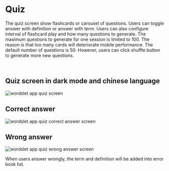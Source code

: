 
# Quiz

The quiz screen show flashcards or carousel of questions. Users can toggle answer with definition or answer with term. Users can also configure interval of flashcard play and how many questions to generate. The maximum questions to generate for one session is limited to 100. The reason is that too many cards will deteriorate mobile performance. The default number of questions is 50. However, users can click shuffle button to generate more new questions.

<br />
<h2 className="label">Quiz screen in dark mode and chinese language</h2>
<Image
  src="/assets/images/quiz-dark.png"
  alt="wordslet app quiz screen"
  width={400}
  height={300}
/>
<br />
<h2 className="label"> Correct answer</h2>
<Image
  src="/assets/images/quiz-correct.png"
  alt="wordslet app quiz correct answer screen"
  width={400}
  height={300}
/>
<br />
<h2 className="label">Wrong answer</h2>
<Image
  src="/assets/images/quiz-wrong.png"
  alt="wordslet app quiz wrong answer screen"
  width={400}
  height={300}
/>

When users answer wrongly, the term and definition will be added into error book list.
